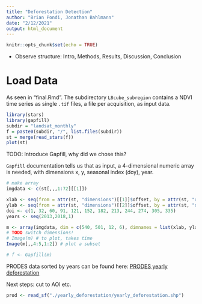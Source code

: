 ```yaml
---
title: "Deforestation Detection"
author: "Brian Pondi, Jonathan Bahlmann"
date: "2/12/2021"
output: html_document
---
```


```r
knitr::opts_chunk$set(echo = TRUE)
```

* Observe structure: Intro, Methods, Results, Discussion, Conclusion

# Load Data
As seen in "final.Rmd". The subdirectory `L8cube_subregion` contains a NDVI time series as single `.tif` files, a file per acquisition, as input data.
```r
library(stars)
library(gapfill)
subdir = "landsat_monthly"
f = paste0(subdir, "/", list.files(subdir))
st = merge(read_stars(f))
plot(st)
```

TODO: Introduce Gapfill, why did we chose this?

`Gapfill` documentation tells us that as input, a 4-dimensional numeric array is needed, with dimensions x, y, seasonal index (doy), year.
```r
# make array
imgdata <- c(st[,,,1:72][[1]])

xlab <- seq(from = attr(st, "dimensions")[[1]]$offset, by = attr(st, "dimensions")[[1]]$delta, length.out = attr(st, "dimensions")[[1]]$to)
ylab <- seq(from = attr(st, "dimensions")[[2]]$offset, by = attr(st, "dimensions")[[2]]$delta, length.out = attr(st, "dimensions")[[2]]$to)
doi <- c(1, 32, 60, 91, 121, 152, 182, 213, 244, 274, 305, 335)
years <- seq(2013,2018,1)

m <- array(imgdata, dim = c(540, 501, 12, 6), dimnames = list(xlab, ylab, doi, years))
# TODO switch dimensions!
# Image(m) # to plot, takes time
Image(m[,,4:5,1:2]) # plot a subset
```
```r
# f <- Gapfill(m)
```
PRODES data sorted by years can be found here: [PRODES yearly deforestation](http://terrabrasilis.dpi.inpe.br/download/dataset/legal-amz-prodes/vector/yearly_deforestation.zip)

Next steps: cut to AOI etc.
```r
prod <- read_sf("./yearly_deforestation/yearly_deforestation.shp")
```